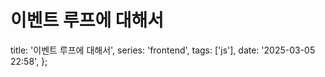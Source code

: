 # 이벤트 루프에 대해서

  title: '이벤트 루프에 대해서',
  series: 'frontend',
  tags: ['js'],
  date: '2025-03-05 22:58',
};
